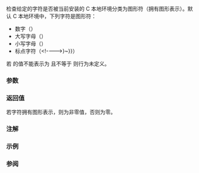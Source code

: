 {{cpp/title|isgraph}}
{{cpp/string/byte/navbar}}
{{ddcl|header=cctype|
int isgraph( int ch );
}}

检查给定的字符是否被当前安装的 C 本地环境分类为图形符（拥有图形表示）。默认 C 本地环境中，下列字符是图形符：

* 数字（{{tt|0123456789}}）
* 大写字母（{{tt|ABCDEFGHIJKLMNOPQRSTUVWXYZ}}）
* 小写字母（{{tt|abcdefghijklmnopqrstuvwxyz}}）
* 标点字符（{{tt|1=!"#$%&amp;'()*+,-./:;&lt;=&gt;?@[\]^_`{&lt;!----&gt;{{!}}&lt;!----&gt;}~}}）

若 {{c|ch}} 的值不能表示为 {{c/core|unsigned char}} 且不等于 {{lc|EOF}} 则行为未定义。

===参数===
{{par begin}}
{{par|ch|要分类的字符}}
{{par end}}

===返回值===
若字符拥有图形表示，则为非零值，否则为零。

===注解===
{{cpp/string/byte/note unsigned char}}

===示例===
{{example
|code=
#include &lt;cctype&gt;
#include &lt;clocale&gt;
#include &lt;iostream&gt;

int main()
{
    unsigned char c = '\xb6'; // ISO-8559-1 中的字符 ¶

    std::cout &lt;&lt; "isgraph(\'\\xb6\', 默认 C 本地环境) 返回 "
              &lt;&lt; std::boolalpha &lt;&lt; (std::isgraph(c) != 0) &lt;&lt; '\n';

    std::setlocale(LC_ALL, "en_GB.iso88591");
    std::cout &lt;&lt; "isgraph(\'\\xb6\', ISO-8859-1 本地环境) 返回 "
              &lt;&lt; std::boolalpha &lt;&lt; (std::isgraph(c) != 0) &lt;&lt; '\n';
}
|p=true
|output=
isgraph('\xb6', 默认 C 本地环境) 返回 false
isgraph('\xb6', ISO-8859-1 本地环境) 返回 true
}}

===参阅===
{{dsc begin}}
{{dsc inc|cpp/locale/dsc isgraph}}
{{dsc inc|cpp/string/wide/dsc iswgraph}}
{{dsc see c|c/string/byte/isgraph}}
{{dsc end}}
{{cpp/string/character classes}}

{{langlinks|de|en|es|fr|it|ja|pt|ru}}
